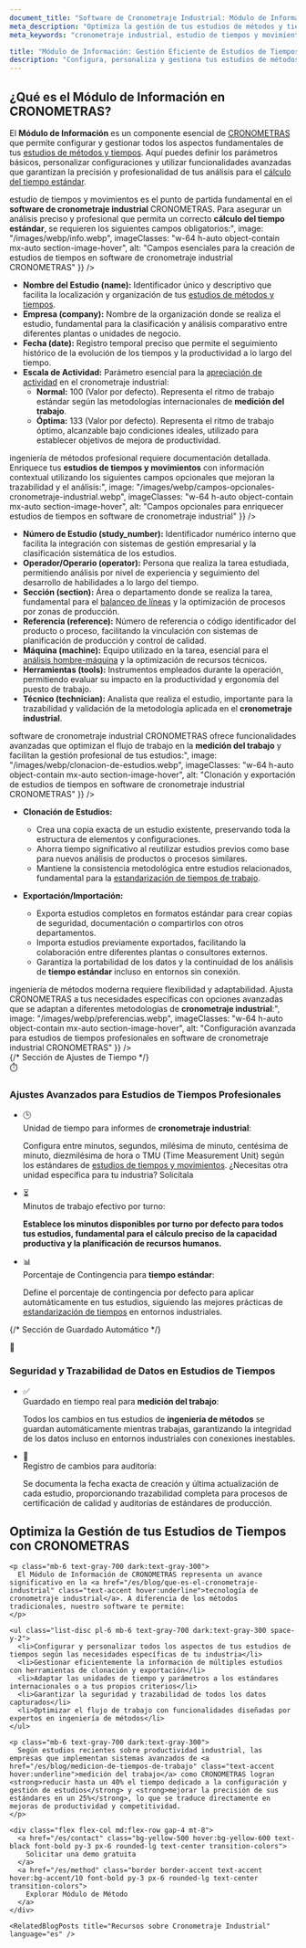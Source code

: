 ```yaml
---
document_title: "Software de Cronometraje Industrial: Módulo de Información para Gestión de Estudios de Tiempos y Cálculo de Tiempo Estándar | CRONOMETRAS"
meta_description: "Optimiza la gestión de tus estudios de métodos y tiempos con el módulo de Información de CRONOMETRAS. Configura campos esenciales, personaliza parámetros y utiliza funcionalidades avanzadas para un cálculo preciso del tiempo estándar."
meta_keywords: "cronometraje industrial, estudio de tiempos y movimientos, métodos y tiempos, medición del trabajo, tiempo estándar, cálculo tiempo estándar, ingeniería de métodos, software cronometraje industrial, creación de estudios, edición de estudios, campos obligatorios, campos opcionales, clonación de estudios, exportación de estudios, configuración de tiempos"

title: "Módulo de Información: Gestión Eficiente de Estudios de Tiempos"
description: "Configura, personaliza y gestiona tus estudios de métodos y tiempos con todas las herramientas necesarias para un análisis profesional y preciso."
---
```


<div class="bg-white dark:bg-gray-800 rounded-lg shadow-lg p-8 mb-12">
  <h2 class="text-2xl font-bold mb-4 text-gray-800 dark:text-white">¿Qué es el Módulo de Información en CRONOMETRAS?</h2>

  <p class="mb-6 text-gray-700 dark:text-gray-300">
    El <strong>Módulo de Información</strong> es un componente esencial de <a href="/es/features" class="text-accent hover:underline">CRONOMETRAS</a> que permite configurar y gestionar todos los aspectos fundamentales de tus <a href="/es/blog/como-se-realiza-un-estudio-de-tiempos-y-movimientos-con-cronometro" class="text-accent hover:underline">estudios de métodos y tiempos</a>. Aquí puedes definir los parámetros básicos, personalizar configuraciones y utilizar funcionalidades avanzadas que garantizan la precisión y profesionalidad de tus análisis para el <a href="/es/blog/importancia-tiempo-estandar-productividad-rentabilidad" class="text-accent hover:underline">cálculo del tiempo estándar</a>.
  </p>
</div>

<Section
  section={{
    title: "Creación y Edición de Estudios de Métodos y Tiempos: Campos Esenciales para el Cronometraje Industrial",
    content: "La creación de un <strong>estudio de tiempos y movimientos</strong> es el punto de partida fundamental en el <strong>software de cronometraje industrial</strong> CRONOMETRAS. Para asegurar un análisis preciso y profesional que permita un correcto <strong>cálculo del tiempo estándar</strong>, se requieren los siguientes campos obligatorios:",
    image: "/images/webp/info.webp",
    imageClasses: "w-64 h-auto object-contain mx-auto section-image-hover",
    alt: "Campos esenciales para la creación de estudios de tiempos en software de cronometraje industrial CRONOMETRAS"
  }}
/>

*   **Nombre del Estudio (name):** Identificador único y descriptivo que facilita la localización y organización de tus <a href="/es/blog/importancia-del-estudio-de-metodos-y-tiempos-de-trabajo" class="text-accent hover:underline">estudios de métodos y tiempos</a>.
*   **Empresa (company):** Nombre de la organización donde se realiza el estudio, fundamental para la clasificación y análisis comparativo entre diferentes plantas o unidades de negocio.
*   **Fecha (date):** Registro temporal preciso que permite el seguimiento histórico de la evolución de los tiempos y la productividad a lo largo del tiempo.
*   **Escala de Actividad:** Parámetro esencial para la <a href="/es/blog/la-apreciacion-de-la-actividad-en-el-cronometraje-industrial" class="text-accent hover:underline">apreciación de actividad</a> en el cronometraje industrial:
    *   **Normal:** 100 (Valor por defecto). Representa el ritmo de trabajo estándar según las metodologías internacionales de <strong>medición del trabajo</strong>.
    *   **Óptima:** 133 (Valor por defecto). Representa el ritmo de trabajo óptimo, alcanzable bajo condiciones ideales, utilizado para establecer objetivos de mejora de productividad.

<Section
  section={{
    title: "Campos Opcionales: Enriquecimiento de Datos para Estudios de Tiempos Completos",
    content:
      "La <strong>ingeniería de métodos</strong> profesional requiere documentación detallada. Enriquece tus <strong>estudios de tiempos y movimientos</strong> con información contextual utilizando los siguientes campos opcionales que mejoran la trazabilidad y el análisis:",
    image: "/images/webp/campos-opcionales-cronometraje-industrial.webp",
    imageClasses: "w-64 h-auto object-contain mx-auto section-image-hover",
    alt: "Campos opcionales para enriquecer estudios de tiempos en software de cronometraje industrial"
  }}
/>

*   **Número de Estudio (study_number):** Identificador numérico interno que facilita la integración con sistemas de gestión empresarial y la clasificación sistemática de los estudios.
*   **Operador/Operario (operator):** Persona que realiza la tarea estudiada, permitiendo análisis por nivel de experiencia y seguimiento del desarrollo de habilidades a lo largo del tiempo.
*   **Sección (section):** Área o departamento donde se realiza la tarea, fundamental para el <a href="/es/blog/balanceo-de-lineas-optimizando-la-eficiencia-en-procesos-de-manufactura" class="text-accent hover:underline">balanceo de líneas</a> y la optimización de procesos por zonas de producción.
*   **Referencia (reference):** Número de referencia o código identificador del producto o proceso, facilitando la vinculación con sistemas de planificación de producción y control de calidad.
*   **Máquina (machine):** Equipo utilizado en la tarea, esencial para el <a href="/es/blog/trabajos-hombre-maquina-como-calcular-y-minimizar-las-interferencias-guia-practica-y-metodos-eficaces" class="text-accent hover:underline">análisis hombre-máquina</a> y la optimización de recursos técnicos.
*   **Herramientas (tools):** Instrumentos empleados durante la operación, permitiendo evaluar su impacto en la productividad y ergonomía del puesto de trabajo.
*   **Técnico (technician):** Analista que realiza el estudio, importante para la trazabilidad y validación de la metodología aplicada en el <strong>cronometraje industrial</strong>.



<Section
  section={{
    title: "Clonación y Exportación: Funcionalidades Avanzadas para la Gestión de Estudios de Tiempos",
    content: "El <strong>software de cronometraje industrial</strong> CRONOMETRAS ofrece funcionalidades avanzadas que optimizan el flujo de trabajo en la <strong>medición del trabajo</strong> y facilitan la gestión profesional de tus estudios:",
    image: "/images/webp/clonacion-de-estudios.webp",
    imageClasses: "w-64 h-auto object-contain mx-auto section-image-hover",
    alt: "Clonación y exportación de estudios de tiempos en software de cronometraje industrial CRONOMETRAS"
  }}
/>

*   **Clonación de Estudios:**
    *   Crea una copia exacta de un estudio existente, preservando toda la estructura de elementos y configuraciones.
    *   Ahorra tiempo significativo al reutilizar estudios previos como base para nuevos análisis de productos o procesos similares.
    *   Mantiene la consistencia metodológica entre estudios relacionados, fundamental para la <a href="/es/blog/como-estandarizar-los-tiempos-de-trabajo-en-la-industria" class="text-accent hover:underline">estandarización de tiempos de trabajo</a>.

*   **Exportación/Importación:**
    *   Exporta estudios completos en formatos estándar para crear copias de seguridad, documentación o compartirlos con otros departamentos.
    *   Importa estudios previamente exportados, facilitando la colaboración entre diferentes plantas o consultores externos.
    *   Garantiza la portabilidad de los datos y la continuidad de los análisis de <strong>tiempo estándar</strong> incluso en entornos sin conexión.

<Section
  section={{
    title: "Configuración Avanzada: Personalización para Estudios de Tiempos Profesionales",
    content: "La <strong>ingeniería de métodos</strong> moderna requiere flexibilidad y adaptabilidad. Ajusta CRONOMETRAS a tus necesidades específicas con opciones avanzadas que se adaptan a diferentes metodologías de <strong>cronometraje industrial</strong>:",
    image: "/images/webp/preferencias.webp",
    imageClasses: "w-64 h-auto object-contain mx-auto section-image-hover",
    alt: "Configuración avanzada para estudios de tiempos profesionales en software de cronometraje industrial CRONOMETRAS"
  }}
/>

<div className="settings-container">
  {/* Sección de Ajustes de Tiempo */}
  <div className="settings-card">
    <div className="settings-header">
      <div className="settings-icon">⏱️</div>
      <h3 className="settings-title">Ajustes Avanzados para Estudios de Tiempos Profesionales</h3>
    </div>
    <div className="settings-content">
      <ul className="settings-list">
        <li className="settings-item">
          <div className="item-icon">🕒</div>
          <div className="item-content">
            <span className="item-label">Unidad de tiempo para informes de <strong>cronometraje industrial</strong>:</span>
            <p className="item-description">Configura entre minutos, segundos, milésima de minuto, centésima de minuto, diezmilésima de hora o TMU (Time Measurement Unit) según los estándares de <a href="/es/blog/que-es-el-estudio-de-tiempos-y-movimientos" class="text-accent hover:underline">estudios de tiempos y movimientos</a>. <span className="highlight">¿Necesitas otra unidad específica para tu industria? Solicítala</span></p>
          </div>
        </li>
        <li className="settings-item highlight-item">
          <div className="item-icon">⏳</div>
          <div className="item-content">
            <span className="item-label">Minutos de trabajo efectivo por turno:</span>
            <p className="item-description"><strong>Establece los minutos disponibles por turno por defecto para todos tus estudios, fundamental para el cálculo preciso de la capacidad productiva y la planificación de recursos humanos.</strong></p>
          </div>
        </li>
        <li className="settings-item">
          <div className="item-icon">📊</div>
          <div className="item-content">
            <span className="item-label">Porcentaje de Contingencia para <strong>tiempo estándar</strong>:</span>
            <p className="item-description">Define el porcentaje de contingencia por defecto para aplicar automáticamente en tus estudios, siguiendo las mejores prácticas de <a href="/es/blog/como-estandarizar-los-tiempos-de-trabajo-en-la-industria" class="text-accent hover:underline">estandarización de tiempos</a> en entornos industriales.</p>
          </div>
        </li>
      </ul>
    </div>
  </div>

  {/* Sección de Guardado Automático */}
  <div className="settings-card">
    <div className="settings-header">
      <div className="settings-icon">💾</div>
      <h3 className="settings-title">Seguridad y Trazabilidad de Datos en Estudios de Tiempos</h3>
    </div>
    <div className="settings-content">
      <ul className="settings-list">
        <li className="settings-item">
          <div className="item-icon">✅</div>
          <div className="item-content">
            <span className="item-label">Guardado en tiempo real para <strong>medición del trabajo</strong>:</span>
            <p className="item-description">Todos los cambios en tus estudios de <strong>ingeniería de métodos</strong> se guardan automáticamente mientras trabajas, garantizando la integridad de los datos incluso en entornos industriales con conexiones inestables.</p>
          </div>
        </li>
        <li className="settings-item">
          <div className="item-icon">📆</div>
          <div className="item-content">
            <span className="item-label">Registro de cambios para auditoría:</span>
            <p className="item-description">Se documenta la fecha exacta de creación y última actualización de cada estudio, proporcionando trazabilidad completa para procesos de certificación de calidad y auditorías de estándares de producción.</p>
          </div>
        </li>
      </ul>
    </div>
  </div>
</div>

<div class="container mx-auto my-12 px-4">
  <div class="bg-white dark:bg-gray-800 rounded-lg shadow-lg p-8">
    <h2 class="text-2xl font-bold mb-6 text-gray-800 dark:text-white">Optimiza la Gestión de tus Estudios de Tiempos con CRONOMETRAS</h2>

    <p class="mb-6 text-gray-700 dark:text-gray-300">
      El Módulo de Información de CRONOMETRAS representa un avance significativo en la <a href="/es/blog/que-es-el-cronometraje-industrial" class="text-accent hover:underline">tecnología de cronometraje industrial</a>. A diferencia de los métodos tradicionales, nuestro software te permite:
    </p>

    <ul class="list-disc pl-6 mb-6 text-gray-700 dark:text-gray-300 space-y-2">
      <li>Configurar y personalizar todos los aspectos de tus estudios de tiempos según las necesidades específicas de tu industria</li>
      <li>Gestionar eficientemente la información de múltiples estudios con herramientas de clonación y exportación</li>
      <li>Adaptar las unidades de tiempo y parámetros a los estándares internacionales o a tus propios criterios</li>
      <li>Garantizar la seguridad y trazabilidad de todos los datos capturados</li>
      <li>Optimizar el flujo de trabajo con funcionalidades diseñadas por expertos en ingeniería de métodos</li>
    </ul>

    <p class="mb-6 text-gray-700 dark:text-gray-300">
      Según estudios recientes sobre productividad industrial, las empresas que implementan sistemas avanzados de <a href="/es/blog/medicion-de-tiempos-de-trabajo" class="text-accent hover:underline">medición del trabajo</a> como CRONOMETRAS logran <strong>reducir hasta un 40% el tiempo dedicado a la configuración y gestión de estudios</strong> y <strong>mejorar la precisión de sus estándares en un 25%</strong>, lo que se traduce directamente en mejoras de productividad y competitividad.
    </p>

    <div class="flex flex-col md:flex-row gap-4 mt-8">
      <a href="/es/contact" class="bg-yellow-500 hover:bg-yellow-600 text-black font-bold py-3 px-6 rounded-lg text-center transition-colors">
        Solicitar una demo gratuita
      </a>
      <a href="/es/method" class="border border-accent text-accent hover:bg-accent/10 font-bold py-3 px-6 rounded-lg text-center transition-colors">
        Explorar Módulo de Método
      </a>
    </div>

    <RelatedBlogPosts title="Recursos sobre Cronometraje Industrial" language="es" />
  </div>
</div>